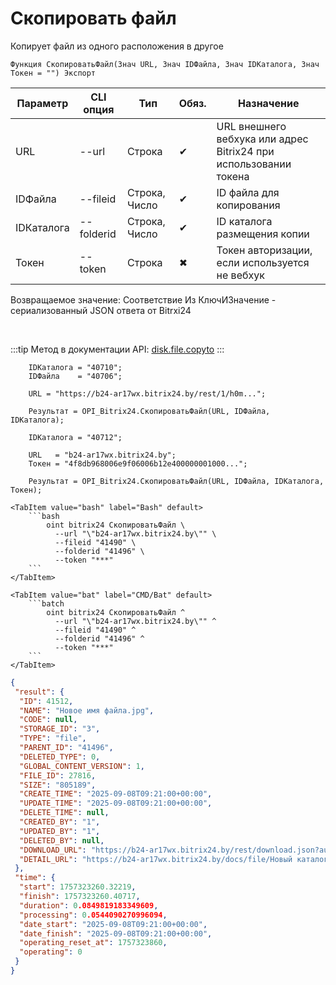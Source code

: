 ﻿---
sidebar_position: 8
description: Скопировать файл и другие функции для работы с Bitrix24 в Открытом пакете интеграций - бесплатной open-source библиотеке интеграций для 1С:Предприятие 8, OneScript и CLI
keywords: [1C, 1С, 1С:Предприятие, 1С:Предприятие 8.3, API, Интеграция, Сервисы, Обмен, OneScript, CLI, Bitrix24]
---


# Скопировать файл
 Копирует файл из одного расположения в другое



`Функция СкопироватьФайл(Знач URL, Знач IDФайла, Знач IDКаталога, Знач Токен = "") Экспорт`

  | Параметр | CLI опция | Тип | Обяз. | Назначение |
  |-|-|-|-|-|
  | URL | --url | Строка | &#x2714; | URL внешнего вебхука или адрес Bitrix24 при использовании токена |
  | IDФайла | --fileid | Строка, Число | &#x2714; | ID файла для копирования |
  | IDКаталога | --folderid | Строка, Число | &#x2714; | ID каталога размещения копии |
  | Токен | --token | Строка | &#x2716; | Токен авторизации, если используется не вебхук |

  
  Возвращаемое значение:   Соответствие Из КлючИЗначение - сериализованный JSON ответа от Bitrxi24

<br/>

:::tip
Метод в документации API: [disk.file.copyto](https://dev.1c-bitrix.ru/rest_help/disk/file/disk_file_copyto.php)
:::
<br/>



```bsl title="Пример использования для 1С:Предприятие/OneScript"
    IDКаталога = "40710";
    IDФайла    = "40706";

    URL = "https://b24-ar17wx.bitrix24.by/rest/1/h0m...";

    Результат = OPI_Bitrix24.СкопироватьФайл(URL, IDФайла, IDКаталога);

    IDКаталога = "40712";

    URL   = "b24-ar17wx.bitrix24.by";
    Токен = "4f8db968006e9f06006b12e400000001000...";

    Результат = OPI_Bitrix24.СкопироватьФайл(URL, IDФайла, IDКаталога, Токен);
```
    

 <Tabs>
  
    <TabItem value="bash" label="Bash" default>
        ```bash
            oint bitrix24 СкопироватьФайл \
              --url "\"b24-ar17wx.bitrix24.by\"" \
              --fileid "41490" \
              --folderid "41496" \
              --token "***"
        ```
    </TabItem>
  
    <TabItem value="bat" label="CMD/Bat" default>
        ```batch
            oint bitrix24 СкопироватьФайл ^
              --url "\"b24-ar17wx.bitrix24.by\"" ^
              --fileid "41490" ^
              --folderid "41496" ^
              --token "***"
        ```
    </TabItem>
</Tabs>


```json title="Результат"
{
 "result": {
  "ID": 41512,
  "NAME": "Новое имя файла.jpg",
  "CODE": null,
  "STORAGE_ID": "3",
  "TYPE": "file",
  "PARENT_ID": "41496",
  "DELETED_TYPE": 0,
  "GLOBAL_CONTENT_VERSION": 1,
  "FILE_ID": 27816,
  "SIZE": "805189",
  "CREATE_TIME": "2025-09-08T09:21:00+00:00",
  "UPDATE_TIME": "2025-09-08T09:21:00+00:00",
  "DELETE_TIME": null,
  "CREATED_BY": "1",
  "UPDATED_BY": "1",
  "DELETED_BY": null,
  "DOWNLOAD_URL": "https://b24-ar17wx.bitrix24.by/rest/download.json?auth=4bacbe68006e9f06006b12e400000001000007a1234b80201da271a28f81950897523c&token=disk%7CaWQ9NDE1MTImXz1NTFU3cndaUVp5ZE9Wd1gzTDByeDhna09IOXVUQ3dZSA%3D%3D%7CImRvd25sb2FkfGRpc2t8YVdROU5ERTFNVEltWHoxTlRGVTNjbmRhVVZwNVpFOVdkMWd6VERCeWVEaG5hMDlJT1hWVVEzZFpTQT09fDRiYWNiZTY4MDA2ZTlmMDYwMDZiMTJlNDAwMDAwMDAxMDAwMDA3YTEyMzRiODAyMDFkYTI3MWEyOGY4MTk1MDg5NzUyM2Mi.rwTeAgBnUfe08TJLBNOlGTem%2B3PDZm1O7KKTFLFbkrs%3D",
  "DETAIL_URL": "https://b24-ar17wx.bitrix24.by/docs/file/Новый каталог/Новое имя файла.jpg"
 },
 "time": {
  "start": 1757323260.32219,
  "finish": 1757323260.40717,
  "duration": 0.0849819183349609,
  "processing": 0.0544090270996094,
  "date_start": "2025-09-08T09:21:00+00:00",
  "date_finish": "2025-09-08T09:21:00+00:00",
  "operating_reset_at": 1757323860,
  "operating": 0
 }
}
```
